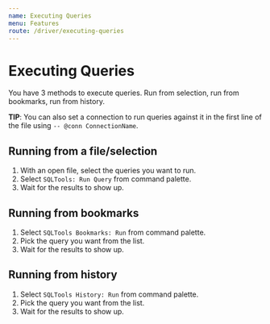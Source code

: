 ```yaml
---
name: Executing Queries
menu: Features
route: /driver/executing-queries
---
```


# Executing Queries

You have 3 methods to execute queries. Run from selection, run from bookmarks, run from history.

**TIP**: You can also set a connection to run queries against it in the first line of the file using `-- @conn ConnectionName`.

## Running from a file/selection

1. With an open file, select the queries you want to run.
2. Select `SQLTools: Run Query` from command palette.
3. Wait for the results to show up.

## Running from bookmarks

1. Select `SQLTools Bookmarks: Run` from command palette.
2. Pick the query you want from the list.
3. Wait for the results to show up.

## Running from history

1. Select `SQLTools History: Run` from command palette.
2. Pick the query you want from the list.
3. Wait for the results to show up.
